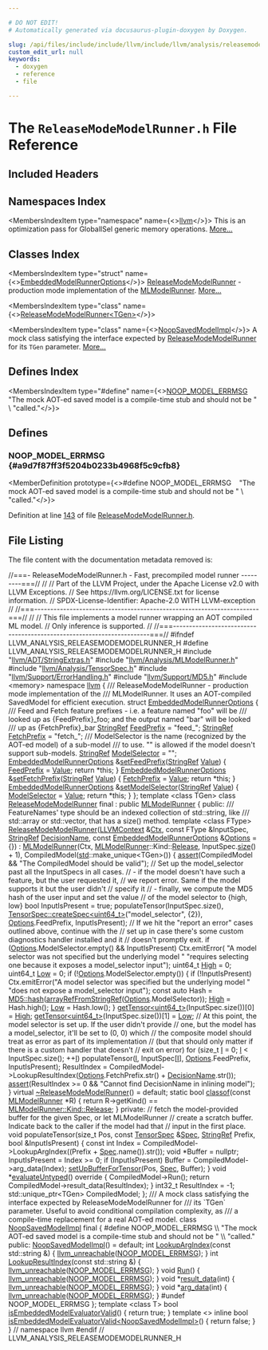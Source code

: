 ```yaml
---

# DO NOT EDIT!
# Automatically generated via docusaurus-plugin-doxygen by Doxygen.

slug: /api/files/include/include/llvm/include/llvm/analysis/releasemodemodelrunner-h
custom_edit_url: null
keywords:
  - doxygen
  - reference
  - file

---
```





# The `ReleaseModeModelRunner.h` File Reference

<DoxygenPage pluginConfig={pluginConfig}>



## Included Headers

<IncludesList>
<IncludesListItem
  filePath="llvm/ADT/StringExtras.h"
  permalink="/docs/api/files/include/include/llvm/include/llvm/adt/stringextras-h"
  isLocal="true" />
<IncludesListItem
  filePath="llvm/Analysis/MLModelRunner.h"
  permalink="/docs/api/files/include/include/llvm/include/llvm/analysis/mlmodelrunner-h"
  isLocal="true" />
<IncludesListItem
  filePath="llvm/Analysis/TensorSpec.h"
  permalink="/docs/api/files/include/include/llvm/include/llvm/analysis/tensorspec-h"
  isLocal="true" />
<IncludesListItem
  filePath="llvm/Support/ErrorHandling.h"
  permalink="/docs/api/files/include/include/llvm/include/llvm/support/errorhandling-h"
  isLocal="true" />
<IncludesListItem
  filePath="llvm/Support/MD5.h"
  permalink="/docs/api/files/include/include/llvm/include/llvm/support/md5-h"
  isLocal="true" />
<IncludesListItem
  filePath="memory"
  permalink=""
  isLocal="false" />
</IncludesList>

## Namespaces Index

<MembersIndex>

<MembersIndexItem
  type="namespace"
  name={<><a href="/docs/api/namespaces/llvm">llvm</a></>}>
This is an optimization pass for GlobalISel generic memory operations. <a href="/docs/api/namespaces/llvm/#details">More...</a>
</MembersIndexItem>

</MembersIndex>

## Classes Index

<MembersIndex>

<MembersIndexItem
  type="struct"
  name={<><a href="/docs/api/structs/llvm/embeddedmodelrunneroptions">EmbeddedModelRunnerOptions</a></>}>
<a href="/docs/api/classes/llvm/releasemodemodelrunner">ReleaseModeModelRunner</a> - production mode implementation of the <a href="/docs/api/classes/llvm/mlmodelrunner">MLModelRunner</a>. <a href="/docs/api/structs/llvm/embeddedmodelrunneroptions/#details">More...</a>
</MembersIndexItem>

<MembersIndexItem
  type="class"
  name={<><a href="/docs/api/classes/llvm/releasemodemodelrunner">ReleaseModeModelRunner&lt;TGen&gt;</a></>}>
</MembersIndexItem>

<MembersIndexItem
  type="class"
  name={<><a href="/docs/api/classes/llvm/noopsavedmodelimpl">NoopSavedModelImpl</a></>}>
A mock class satisfying the interface expected by <a href="/docs/api/classes/llvm/releasemodemodelrunner">ReleaseModeModelRunner</a> for its <code>TGen</code> parameter. <a href="/docs/api/classes/llvm/noopsavedmodelimpl/#details">More...</a>
</MembersIndexItem>

</MembersIndex>

## Defines Index

<MembersIndex>

<MembersIndexItem
  type="#define"
  name={<><a href="#a9d7f87ff3f5204b0233b4968f5c9cfb8">NOOP&#95;MODEL&#95;ERRMSG</a>&nbsp;&nbsp;&nbsp;  &quot;The mock AOT-ed saved model is a compile-time stub and should not be &quot;      \\
  &quot;called.&quot;</>}>
</MembersIndexItem>

</MembersIndex>


<SectionDefinition>

## Defines

### NOOP&#95;MODEL&#95;ERRMSG {#a9d7f87ff3f5204b0233b4968f5c9cfb8}

<MemberDefinition
  prototype={<>#define NOOP&#95;MODEL&#95;ERRMSG&nbsp;&nbsp;&nbsp;  &quot;The mock AOT-ed saved model is a compile-time stub and should not be &quot;      \\
  &quot;called.&quot;</>}>

Definition at line <a href="#l00143">143</a> of file <a href="/docs/api/files/include/include/llvm/include/llvm/analysis/releasemodemodelrunner-h">ReleaseModeModelRunner.h</a>.
</MemberDefinition>

</SectionDefinition>

## File Listing

The file content with the documentation metadata removed is:

<ProgramListing>

<Link id="l00001" /><CodeLine lineNumber="1"><span class="doxyHighlightComment">//===- ReleaseModeModelRunner.h - Fast, precompiled model runner  ---------===//</span></CodeLine>
<Link id="l00002" /><CodeLine lineNumber="2"><span class="doxyHighlightComment">//</span></CodeLine>
<Link id="l00003" /><CodeLine lineNumber="3"><span class="doxyHighlightComment">// Part of the LLVM Project, under the Apache License v2.0 with LLVM Exceptions.</span></CodeLine>
<Link id="l00004" /><CodeLine lineNumber="4"><span class="doxyHighlightComment">// See https://llvm.org/LICENSE.txt for license information.</span></CodeLine>
<Link id="l00005" /><CodeLine lineNumber="5"><span class="doxyHighlightComment">// SPDX-License-Identifier: Apache-2.0 WITH LLVM-exception</span></CodeLine>
<Link id="l00006" /><CodeLine lineNumber="6"><span class="doxyHighlightComment">//</span></CodeLine>
<Link id="l00007" /><CodeLine lineNumber="7"><span class="doxyHighlightComment">//===----------------------------------------------------------------------===//</span></CodeLine>
<Link id="l00008" /><CodeLine lineNumber="8"><span class="doxyHighlightComment">//</span></CodeLine>
<Link id="l00009" /><CodeLine lineNumber="9"><span class="doxyHighlightComment">// This file implements a model runner wrapping an AOT compiled ML model.</span></CodeLine>
<Link id="l00010" /><CodeLine lineNumber="10"><span class="doxyHighlightComment">// Only inference is supported.</span></CodeLine>
<Link id="l00011" /><CodeLine lineNumber="11"><span class="doxyHighlightComment">//</span></CodeLine>
<Link id="l00012" /><CodeLine lineNumber="12"><span class="doxyHighlightComment">//===----------------------------------------------------------------------===//</span></CodeLine>
<Link id="l00013" /><CodeLine lineNumber="13"></CodeLine>
<Link id="l00014" /><CodeLine lineNumber="14"><span class="doxyHighlightPreprocessor">#ifndef LLVM&#95;ANALYSIS&#95;RELEASEMODEMODELRUNNER&#95;H</span></CodeLine>
<Link id="l00015" /><CodeLine lineNumber="15"><span class="doxyHighlightPreprocessor">#define LLVM&#95;ANALYSIS&#95;RELEASEMODEMODELRUNNER&#95;H</span></CodeLine>
<Link id="l00016" /><CodeLine lineNumber="16"></CodeLine>
<Link id="l00017" /><CodeLine lineNumber="17"><span class="doxyHighlightPreprocessor">#include &quot;<a href="/docs/api/files/include/include/llvm/include/llvm/adt/stringextras-h">llvm/ADT/StringExtras.h</a>&quot;</span></CodeLine>
<Link id="l00018" /><CodeLine lineNumber="18"><span class="doxyHighlightPreprocessor">#include &quot;<a href="/docs/api/files/include/include/llvm/include/llvm/analysis/mlmodelrunner-h">llvm/Analysis/MLModelRunner.h</a>&quot;</span></CodeLine>
<Link id="l00019" /><CodeLine lineNumber="19"><span class="doxyHighlightPreprocessor">#include &quot;<a href="/docs/api/files/include/include/llvm/include/llvm/analysis/tensorspec-h">llvm/Analysis/TensorSpec.h</a>&quot;</span></CodeLine>
<Link id="l00020" /><CodeLine lineNumber="20"><span class="doxyHighlightPreprocessor">#include &quot;<a href="/docs/api/files/include/include/llvm/include/llvm/support/errorhandling-h">llvm/Support/ErrorHandling.h</a>&quot;</span></CodeLine>
<Link id="l00021" /><CodeLine lineNumber="21"><span class="doxyHighlightPreprocessor">#include &quot;<a href="/docs/api/files/include/include/llvm/include/llvm/support/md5-h">llvm/Support/MD5.h</a>&quot;</span></CodeLine>
<Link id="l00022" /><CodeLine lineNumber="22"></CodeLine>
<Link id="l00023" /><CodeLine lineNumber="23"><span class="doxyHighlightPreprocessor">#include &lt;memory&gt;</span></CodeLine>
<Link id="l00024" /><CodeLine lineNumber="24"></CodeLine>
<Link id="l00025" /><CodeLine lineNumber="25"><span class="doxyHighlightKeyword">namespace </span><span class="doxyHighlight"><a href="/docs/api/namespaces/llvm">llvm</a> &#123;</span></CodeLine>
<Link id="l00026" /><CodeLine lineNumber="26"></CodeLine>
<Link id="l00027" /><CodeLine lineNumber="27"><span class="doxyHighlightComment">/// ReleaseModeModelRunner - production mode implementation of the</span></CodeLine>
<Link id="l00028" /><CodeLine lineNumber="28"><span class="doxyHighlightComment">/// MLModelRunner. It uses an AOT-compiled SavedModel for efficient execution.</span></CodeLine>
<Link id="l00029" /><CodeLine lineNumber="29" lineLink="/docs/api/structs/llvm/embeddedmodelrunneroptions"><span class="doxyHighlightKeyword">struct </span><span class="doxyHighlight"><a href="/docs/api/structs/llvm/embeddedmodelrunneroptions">EmbeddedModelRunnerOptions</a> &#123;</span></CodeLine>
<Link id="l00030" /><CodeLine lineNumber="30"><span class="doxyHighlightComment">  /// Feed and Fetch feature prefixes - i.e. a feature named &quot;foo&quot; will be</span></CodeLine>
<Link id="l00031" /><CodeLine lineNumber="31"><span class="doxyHighlightComment">  /// looked up as &#123;FeedPrefix&#125;&#95;foo; and the output named &quot;bar&quot; will be looked</span></CodeLine>
<Link id="l00032" /><CodeLine lineNumber="32"><span class="doxyHighlightComment">  /// up as &#123;FetchPrefix&#125;&#95;bar</span></CodeLine>
<Link id="l00033" /><CodeLine lineNumber="33" lineLink="/docs/api/structs/llvm/embeddedmodelrunneroptions/#a84969b22a5fffcd7d81cddb7bd907a12"><span class="doxyHighlight">  <a href="/docs/api/classes/llvm/stringref">StringRef</a> <a href="/docs/api/structs/llvm/embeddedmodelrunneroptions/#a84969b22a5fffcd7d81cddb7bd907a12">FeedPrefix</a> = </span><span class="doxyHighlightStringLiteral">&quot;feed&#95;&quot;</span><span class="doxyHighlight">;</span></CodeLine>
<Link id="l00034" /><CodeLine lineNumber="34" lineLink="/docs/api/structs/llvm/embeddedmodelrunneroptions/#a3c43319c72ba7f5d69cb97c7c2ede15f"><span class="doxyHighlight">  <a href="/docs/api/classes/llvm/stringref">StringRef</a> <a href="/docs/api/structs/llvm/embeddedmodelrunneroptions/#a3c43319c72ba7f5d69cb97c7c2ede15f">FetchPrefix</a> = </span><span class="doxyHighlightStringLiteral">&quot;fetch&#95;&quot;</span><span class="doxyHighlight">;</span></CodeLine>
<Link id="l00035" /><CodeLine lineNumber="35"></CodeLine>
<Link id="l00036" /><CodeLine lineNumber="36"><span class="doxyHighlightComment">  /// ModelSelector is the name (recognized by the AOT-ed model) of a sub-model</span></CodeLine>
<Link id="l00037" /><CodeLine lineNumber="37"><span class="doxyHighlightComment">  /// to use. &quot;&quot; is allowed if the model doesn&#39;t support sub-models.</span></CodeLine>
<Link id="l00038" /><CodeLine lineNumber="38" lineLink="/docs/api/structs/llvm/embeddedmodelrunneroptions/#adaa8151e97db247a06b56baea149fa49"><span class="doxyHighlight">  <a href="/docs/api/classes/llvm/stringref">StringRef</a> <a href="/docs/api/structs/llvm/embeddedmodelrunneroptions/#adaa8151e97db247a06b56baea149fa49">ModelSelector</a> = </span><span class="doxyHighlightStringLiteral">&quot;&quot;</span><span class="doxyHighlight">;</span></CodeLine>
<Link id="l00039" /><CodeLine lineNumber="39"></CodeLine>
<Link id="l00040" /><CodeLine lineNumber="40" lineLink="/docs/api/structs/llvm/embeddedmodelrunneroptions/#a61c36a2b9367c802d94c57dce83515c4"><span class="doxyHighlight">  <a href="/docs/api/structs/llvm/embeddedmodelrunneroptions">EmbeddedModelRunnerOptions</a> &amp;<a href="/docs/api/structs/llvm/embeddedmodelrunneroptions/#a61c36a2b9367c802d94c57dce83515c4">setFeedPrefix</a>(<a href="/docs/api/classes/llvm/stringref">StringRef</a> <a href="/docs/api/classes/llvm/value">Value</a>) &#123;</span></CodeLine>
<Link id="l00041" /><CodeLine lineNumber="41"><span class="doxyHighlight">    <a href="/docs/api/structs/llvm/embeddedmodelrunneroptions/#a84969b22a5fffcd7d81cddb7bd907a12">FeedPrefix</a> = <a href="/docs/api/classes/llvm/value">Value</a>;</span></CodeLine>
<Link id="l00042" /><CodeLine lineNumber="42"><span class="doxyHighlight">    </span><span class="doxyHighlightKeywordFlow">return</span><span class="doxyHighlight"> &#42;</span><span class="doxyHighlightKeyword">this</span><span class="doxyHighlight">;</span></CodeLine>
<Link id="l00043" /><CodeLine lineNumber="43"><span class="doxyHighlight">  &#125;</span></CodeLine>
<Link id="l00044" /><CodeLine lineNumber="44" lineLink="/docs/api/structs/llvm/embeddedmodelrunneroptions/#afa8390e5f901927efac57ac24e7d6161"><span class="doxyHighlight">  <a href="/docs/api/structs/llvm/embeddedmodelrunneroptions">EmbeddedModelRunnerOptions</a> &amp;<a href="/docs/api/structs/llvm/embeddedmodelrunneroptions/#afa8390e5f901927efac57ac24e7d6161">setFetchPrefix</a>(<a href="/docs/api/classes/llvm/stringref">StringRef</a> <a href="/docs/api/classes/llvm/value">Value</a>) &#123;</span></CodeLine>
<Link id="l00045" /><CodeLine lineNumber="45"><span class="doxyHighlight">    <a href="/docs/api/structs/llvm/embeddedmodelrunneroptions/#a3c43319c72ba7f5d69cb97c7c2ede15f">FetchPrefix</a> = <a href="/docs/api/classes/llvm/value">Value</a>;</span></CodeLine>
<Link id="l00046" /><CodeLine lineNumber="46"><span class="doxyHighlight">    </span><span class="doxyHighlightKeywordFlow">return</span><span class="doxyHighlight"> &#42;</span><span class="doxyHighlightKeyword">this</span><span class="doxyHighlight">;</span></CodeLine>
<Link id="l00047" /><CodeLine lineNumber="47"><span class="doxyHighlight">  &#125;</span></CodeLine>
<Link id="l00048" /><CodeLine lineNumber="48" lineLink="/docs/api/structs/llvm/embeddedmodelrunneroptions/#ab7d44ed620b4d618a88eb72973575fe6"><span class="doxyHighlight">  <a href="/docs/api/structs/llvm/embeddedmodelrunneroptions">EmbeddedModelRunnerOptions</a> &amp;<a href="/docs/api/structs/llvm/embeddedmodelrunneroptions/#ab7d44ed620b4d618a88eb72973575fe6">setModelSelector</a>(<a href="/docs/api/classes/llvm/stringref">StringRef</a> <a href="/docs/api/classes/llvm/value">Value</a>) &#123;</span></CodeLine>
<Link id="l00049" /><CodeLine lineNumber="49"><span class="doxyHighlight">    <a href="/docs/api/structs/llvm/embeddedmodelrunneroptions/#adaa8151e97db247a06b56baea149fa49">ModelSelector</a> = <a href="/docs/api/classes/llvm/value">Value</a>;</span></CodeLine>
<Link id="l00050" /><CodeLine lineNumber="50"><span class="doxyHighlight">    </span><span class="doxyHighlightKeywordFlow">return</span><span class="doxyHighlight"> &#42;</span><span class="doxyHighlightKeyword">this</span><span class="doxyHighlight">;</span></CodeLine>
<Link id="l00051" /><CodeLine lineNumber="51"><span class="doxyHighlight">  &#125;</span></CodeLine>
<Link id="l00052" /><CodeLine lineNumber="52"><span class="doxyHighlight">&#125;;</span></CodeLine>
<Link id="l00053" /><CodeLine lineNumber="53"></CodeLine>
<Link id="l00054" /><CodeLine lineNumber="54"><span class="doxyHighlightKeyword">template</span><span class="doxyHighlight"> &lt;</span><span class="doxyHighlightKeyword">class</span><span class="doxyHighlight"> TGen&gt;</span></CodeLine>
<Link id="l00055" /><CodeLine lineNumber="55" lineLink="/docs/api/classes/llvm/releasemodemodelrunner"><span class="doxyHighlightKeyword">class </span><span class="doxyHighlight"><a href="/docs/api/classes/llvm/releasemodemodelrunner/#a286bceba8396dba941bd87578b88c7dd">ReleaseModeModelRunner</a> final : </span><span class="doxyHighlightKeyword">public</span><span class="doxyHighlight"> <a href="/docs/api/classes/llvm/mlmodelrunner/#ad3a2236255bf0a1c90006508a28a21fd">MLModelRunner</a> &#123;</span></CodeLine>
<Link id="l00056" /><CodeLine lineNumber="56"><span class="doxyHighlightKeyword">public</span><span class="doxyHighlight">:</span></CodeLine>
<Link id="l00057" /><CodeLine lineNumber="57"><span class="doxyHighlightComment">  /// FeatureNames&#39; type should be an indexed collection of std::string, like</span></CodeLine>
<Link id="l00058" /><CodeLine lineNumber="58"><span class="doxyHighlightComment">  /// std::array or std::vector, that has a size() method.</span></CodeLine>
<Link id="l00059" /><CodeLine lineNumber="59"><span class="doxyHighlight">  </span><span class="doxyHighlightKeyword">template</span><span class="doxyHighlight"> &lt;</span><span class="doxyHighlightKeyword">class</span><span class="doxyHighlight"> FType&gt;</span></CodeLine>
<Link id="l00060" /><CodeLine lineNumber="60" lineLink="/docs/api/classes/llvm/releasemodemodelrunner/#a286bceba8396dba941bd87578b88c7dd"><span class="doxyHighlight">  <a href="/docs/api/classes/llvm/releasemodemodelrunner/#a286bceba8396dba941bd87578b88c7dd">ReleaseModeModelRunner</a>(<a href="/docs/api/classes/llvm/llvmcontext">LLVMContext</a> &amp;<a href="/docs/api/classes/llvm/mlmodelrunner/#afa197695caf1d92f3efeddd1156d9cde">Ctx</a>, </span><span class="doxyHighlightKeyword">const</span><span class="doxyHighlight"> FType &amp;InputSpec,</span></CodeLine>
<Link id="l00061" /><CodeLine lineNumber="61"><span class="doxyHighlight">                         <a href="/docs/api/classes/llvm/stringref">StringRef</a> <a href="/docs/api/namespaces/llvm/#a74754af06fcdbb71b2ddbfaa75ed09c5">DecisionName</a>,</span></CodeLine>
<Link id="l00062" /><CodeLine lineNumber="62"><span class="doxyHighlight">                         </span><span class="doxyHighlightKeyword">const</span><span class="doxyHighlight"> <a href="/docs/api/structs/llvm/embeddedmodelrunneroptions">EmbeddedModelRunnerOptions</a> &amp;<a href="/docs/api/files/lib/lib/debuginfo/lib/debuginfo/logicalview/lib/debuginfo/logicalview/core/lvoptions-cpp/#ab4088b7a11f3cbc38ac16a6e9c72494e">Options</a> = &#123;&#125;)</span></CodeLine>
<Link id="l00063" /><CodeLine lineNumber="63"><span class="doxyHighlight">      : <a href="/docs/api/classes/llvm/mlmodelrunner">MLModelRunner</a>(Ctx, <a href="/docs/api/classes/llvm/mlmodelrunner">MLModelRunner</a>::Kind::<a href="/docs/api/namespaces/llvm/#a239c4ac35d6028bfacaed4018d0488faab8e7b465df7c5979dc731d06e84ce2cf">Release</a>, InputSpec.<a href="/docs/api/namespaces/llvm/#a10f3d955592ae2bc745f57e5b48ae115">size</a>() + 1),</span></CodeLine>
<Link id="l00064" /><CodeLine lineNumber="64"><span class="doxyHighlight">        CompiledModel(<a href="/docs/api/namespaces/std">std</a>::make&#95;unique&lt;TGen&gt;()) &#123;</span></CodeLine>
<Link id="l00065" /><CodeLine lineNumber="65"><span class="doxyHighlight">    <a href="/docs/api/files/lib/lib/target/lib/target/amdgpu/silowercontrolflow-cpp/#a4868c5d81c5ccc98c47aeab6244346a0">assert</a>(CompiledModel &amp;&amp; </span><span class="doxyHighlightStringLiteral">&quot;The CompiledModel should be valid&quot;</span><span class="doxyHighlight">);</span></CodeLine>
<Link id="l00066" /><CodeLine lineNumber="66"><span class="doxyHighlight">    </span><span class="doxyHighlightComment">// Set up the model&#95;selector past all the InputSpecs in all cases.</span></CodeLine>
<Link id="l00067" /><CodeLine lineNumber="67"><span class="doxyHighlight">    </span><span class="doxyHighlightComment">//   - if the model doesn&#39;t have such a feature, but the user requested it,</span></CodeLine>
<Link id="l00068" /><CodeLine lineNumber="68"><span class="doxyHighlight">    </span><span class="doxyHighlightComment">//   we report error. Same if the model supports it but the user didn&#39;t</span></CodeLine>
<Link id="l00069" /><CodeLine lineNumber="69"><span class="doxyHighlight">    </span><span class="doxyHighlightComment">//   specify it</span></CodeLine>
<Link id="l00070" /><CodeLine lineNumber="70"><span class="doxyHighlight">    </span><span class="doxyHighlightComment">//   - finally, we compute the MD5 hash of the user input and set the value</span></CodeLine>
<Link id="l00071" /><CodeLine lineNumber="71"><span class="doxyHighlight">    </span><span class="doxyHighlightComment">//   of the model selector to &#123;high, low&#125;</span></CodeLine>
<Link id="l00072" /><CodeLine lineNumber="72"><span class="doxyHighlight">    </span><span class="doxyHighlightKeywordType">bool</span><span class="doxyHighlight"> InputIsPresent = </span><span class="doxyHighlightKeyword">true</span><span class="doxyHighlight">;</span></CodeLine>
<Link id="l00073" /><CodeLine lineNumber="73"><span class="doxyHighlight">    populateTensor(InputSpec.size(),</span></CodeLine>
<Link id="l00074" /><CodeLine lineNumber="74"><span class="doxyHighlight">                   <a href="/docs/api/classes/llvm/tensorspec/#a48971e85ac1ac4e1598a6815bec525ab">TensorSpec::createSpec&lt;uint64&#95;t&gt;</a>(</span><span class="doxyHighlightStringLiteral">&quot;model&#95;selector&quot;</span><span class="doxyHighlight">, &#123;2&#125;),</span></CodeLine>
<Link id="l00075" /><CodeLine lineNumber="75"><span class="doxyHighlight">                   <a href="/docs/api/files/lib/lib/debuginfo/lib/debuginfo/logicalview/lib/debuginfo/logicalview/core/lvoptions-cpp/#ab4088b7a11f3cbc38ac16a6e9c72494e">Options</a>.FeedPrefix, InputIsPresent);</span></CodeLine>
<Link id="l00076" /><CodeLine lineNumber="76"></CodeLine>
<Link id="l00077" /><CodeLine lineNumber="77"><span class="doxyHighlight">    </span><span class="doxyHighlightComment">// If we hit the &quot;report an error&quot; cases outlined above, continue with the</span></CodeLine>
<Link id="l00078" /><CodeLine lineNumber="78"><span class="doxyHighlight">    </span><span class="doxyHighlightComment">// set up in case there&#39;s some custom diagnostics handler installed and it</span></CodeLine>
<Link id="l00079" /><CodeLine lineNumber="79"><span class="doxyHighlight">    </span><span class="doxyHighlightComment">// doesn&#39;t promptly exit.</span></CodeLine>
<Link id="l00080" /><CodeLine lineNumber="80"><span class="doxyHighlight">    </span><span class="doxyHighlightKeywordFlow">if</span><span class="doxyHighlight"> (<a href="/docs/api/files/lib/lib/debuginfo/lib/debuginfo/logicalview/lib/debuginfo/logicalview/core/lvoptions-cpp/#ab4088b7a11f3cbc38ac16a6e9c72494e">Options</a>.ModelSelector.empty() &amp;&amp; InputIsPresent)</span></CodeLine>
<Link id="l00081" /><CodeLine lineNumber="81"><span class="doxyHighlight">      Ctx.emitError(</span></CodeLine>
<Link id="l00082" /><CodeLine lineNumber="82"><span class="doxyHighlight">          </span><span class="doxyHighlightStringLiteral">&quot;A model selector was not specified but the underlying model &quot;</span></CodeLine>
<Link id="l00083" /><CodeLine lineNumber="83"><span class="doxyHighlight">          </span><span class="doxyHighlightStringLiteral">&quot;requires selecting one because it exposes a model&#95;selector input&quot;</span><span class="doxyHighlight">);</span></CodeLine>
<Link id="l00084" /><CodeLine lineNumber="84"><span class="doxyHighlight">    uint64&#95;t <a href="/docs/api/files/lib/lib/target/lib/target/nvptx/nvvmintrrange-cpp/#a7df34dbf636f2fbbb00f2b86eccdb1eb">High</a> = 0;</span></CodeLine>
<Link id="l00085" /><CodeLine lineNumber="85"><span class="doxyHighlight">    uint64&#95;t <a href="/docs/api/namespaces/llvm/#a05609d049bfe3c5c2f64711566131a86a28d0edd045e05cf5af64e35ae0c4c6ef">Low</a> = 0;</span></CodeLine>
<Link id="l00086" /><CodeLine lineNumber="86"><span class="doxyHighlight">    </span><span class="doxyHighlightKeywordFlow">if</span><span class="doxyHighlight"> (!<a href="/docs/api/files/lib/lib/debuginfo/lib/debuginfo/logicalview/lib/debuginfo/logicalview/core/lvoptions-cpp/#ab4088b7a11f3cbc38ac16a6e9c72494e">Options</a>.ModelSelector.empty()) &#123;</span></CodeLine>
<Link id="l00087" /><CodeLine lineNumber="87"><span class="doxyHighlight">      </span><span class="doxyHighlightKeywordFlow">if</span><span class="doxyHighlight"> (!InputIsPresent)</span></CodeLine>
<Link id="l00088" /><CodeLine lineNumber="88"><span class="doxyHighlight">        Ctx.emitError(</span><span class="doxyHighlightStringLiteral">&quot;A model selector was specified but the underlying model &quot;</span></CodeLine>
<Link id="l00089" /><CodeLine lineNumber="89"><span class="doxyHighlight">                      </span><span class="doxyHighlightStringLiteral">&quot;does not expose a model&#95;selector input&quot;</span><span class="doxyHighlight">);</span></CodeLine>
<Link id="l00090" /><CodeLine lineNumber="90"><span class="doxyHighlight">      </span><span class="doxyHighlightKeyword">const</span><span class="doxyHighlight"> </span><span class="doxyHighlightKeyword">auto</span><span class="doxyHighlight"> Hash = <a href="/docs/api/classes/llvm/md5/#a6e8154c81c83bd9f77282d42ee62cddd">MD5::hash</a>(<a href="/docs/api/namespaces/llvm/#a1b144823e66f38f789fb4909c29b8bec">arrayRefFromStringRef</a>(<a href="/docs/api/files/lib/lib/debuginfo/lib/debuginfo/logicalview/lib/debuginfo/logicalview/core/lvoptions-cpp/#ab4088b7a11f3cbc38ac16a6e9c72494e">Options</a>.ModelSelector));</span></CodeLine>
<Link id="l00091" /><CodeLine lineNumber="91"><span class="doxyHighlight">      <a href="/docs/api/files/lib/lib/target/lib/target/nvptx/nvvmintrrange-cpp/#a7df34dbf636f2fbbb00f2b86eccdb1eb">High</a> = Hash.high();</span></CodeLine>
<Link id="l00092" /><CodeLine lineNumber="92"><span class="doxyHighlight">      <a href="/docs/api/namespaces/llvm/#a05609d049bfe3c5c2f64711566131a86a28d0edd045e05cf5af64e35ae0c4c6ef">Low</a> = Hash.low();</span></CodeLine>
<Link id="l00093" /><CodeLine lineNumber="93"><span class="doxyHighlight">    &#125;</span></CodeLine>
<Link id="l00094" /><CodeLine lineNumber="94"><span class="doxyHighlight">    <a href="/docs/api/classes/llvm/mlmodelrunner/#a5f86cd3ed22e3e603711974b0457d74c">getTensor&lt;uint64&#95;t&gt;</a>(InputSpec.size())&#91;0&#93; = <a href="/docs/api/files/lib/lib/target/lib/target/nvptx/nvvmintrrange-cpp/#a7df34dbf636f2fbbb00f2b86eccdb1eb">High</a>;</span></CodeLine>
<Link id="l00095" /><CodeLine lineNumber="95"><span class="doxyHighlight">    <a href="/docs/api/classes/llvm/mlmodelrunner/#a5f86cd3ed22e3e603711974b0457d74c">getTensor&lt;uint64&#95;t&gt;</a>(InputSpec.size())&#91;1&#93; = <a href="/docs/api/namespaces/llvm/#a05609d049bfe3c5c2f64711566131a86a28d0edd045e05cf5af64e35ae0c4c6ef">Low</a>;</span></CodeLine>
<Link id="l00096" /><CodeLine lineNumber="96"><span class="doxyHighlight">    </span><span class="doxyHighlightComment">// At this point, the model selector is set up. If the user didn&#39;t provide</span></CodeLine>
<Link id="l00097" /><CodeLine lineNumber="97"><span class="doxyHighlight">    </span><span class="doxyHighlightComment">// one, but the model has a model&#95;selector, it&#39;ll be set to (0, 0) which</span></CodeLine>
<Link id="l00098" /><CodeLine lineNumber="98"><span class="doxyHighlight">    </span><span class="doxyHighlightComment">// the composite model should treat as error as part of its implementation</span></CodeLine>
<Link id="l00099" /><CodeLine lineNumber="99"><span class="doxyHighlight">    </span><span class="doxyHighlightComment">// (but that should only matter if there is a custom handler that doesn&#39;t</span></CodeLine>
<Link id="l00100" /><CodeLine lineNumber="100"><span class="doxyHighlight">    </span><span class="doxyHighlightComment">// exit on error)</span></CodeLine>
<Link id="l00101" /><CodeLine lineNumber="101"><span class="doxyHighlight">    </span><span class="doxyHighlightKeywordFlow">for</span><span class="doxyHighlight"> (</span><span class="doxyHighlightKeywordType">size&#95;t</span><span class="doxyHighlight"> <a href="/docs/api/files/lib/lib/support/md5-cpp/#ac0eafdc9ee161b71e7af98af736952fd">I</a> = 0; <a href="/docs/api/files/lib/lib/support/md5-cpp/#ac0eafdc9ee161b71e7af98af736952fd">I</a> &lt; InputSpec.size(); ++<a href="/docs/api/files/lib/lib/support/md5-cpp/#ac0eafdc9ee161b71e7af98af736952fd">I</a>)</span></CodeLine>
<Link id="l00102" /><CodeLine lineNumber="102"><span class="doxyHighlight">      populateTensor(<a href="/docs/api/files/lib/lib/support/md5-cpp/#ac0eafdc9ee161b71e7af98af736952fd">I</a>, InputSpec&#91;<a href="/docs/api/files/lib/lib/support/md5-cpp/#ac0eafdc9ee161b71e7af98af736952fd">I</a>&#93;, <a href="/docs/api/files/lib/lib/debuginfo/lib/debuginfo/logicalview/lib/debuginfo/logicalview/core/lvoptions-cpp/#ab4088b7a11f3cbc38ac16a6e9c72494e">Options</a>.FeedPrefix, InputIsPresent);</span></CodeLine>
<Link id="l00103" /><CodeLine lineNumber="103"></CodeLine>
<Link id="l00104" /><CodeLine lineNumber="104"><span class="doxyHighlight">    ResultIndex = CompiledModel-&gt;LookupResultIndex(<a href="/docs/api/files/lib/lib/debuginfo/lib/debuginfo/logicalview/lib/debuginfo/logicalview/core/lvoptions-cpp/#ab4088b7a11f3cbc38ac16a6e9c72494e">Options</a>.FetchPrefix.str() +</span></CodeLine>
<Link id="l00105" /><CodeLine lineNumber="105"><span class="doxyHighlight">                                                   <a href="/docs/api/files/lib/lib/codegen/mlregallocevictadvisor-cpp/#af5e2460c58b78f9becd283f9f0dc70ee">DecisionName</a>.str());</span></CodeLine>
<Link id="l00106" /><CodeLine lineNumber="106"><span class="doxyHighlight">    <a href="/docs/api/files/lib/lib/target/lib/target/amdgpu/silowercontrolflow-cpp/#a4868c5d81c5ccc98c47aeab6244346a0">assert</a>(ResultIndex &gt;= 0 &amp;&amp; </span><span class="doxyHighlightStringLiteral">&quot;Cannot find DecisionName in inlining model&quot;</span><span class="doxyHighlight">);</span></CodeLine>
<Link id="l00107" /><CodeLine lineNumber="107"><span class="doxyHighlight">  &#125;</span></CodeLine>
<Link id="l00108" /><CodeLine lineNumber="108"></CodeLine>
<Link id="l00109" /><CodeLine lineNumber="109" lineLink="/docs/api/classes/llvm/releasemodemodelrunner/#aa68ddc067c9b92dc995ee05c836c4c7a"><span class="doxyHighlight">  </span><span class="doxyHighlightKeyword">virtual</span><span class="doxyHighlight"> <a href="/docs/api/classes/llvm/releasemodemodelrunner/#aa68ddc067c9b92dc995ee05c836c4c7a">~ReleaseModeModelRunner</a>() = </span><span class="doxyHighlightKeywordFlow">default</span><span class="doxyHighlight">;</span></CodeLine>
<Link id="l00110" /><CodeLine lineNumber="110"></CodeLine>
<Link id="l00111" /><CodeLine lineNumber="111" lineLink="/docs/api/classes/llvm/releasemodemodelrunner/#a89bfd0912d14ed4d0b59a79f525adf95"><span class="doxyHighlight">  </span><span class="doxyHighlightKeyword">static</span><span class="doxyHighlight"> </span><span class="doxyHighlightKeywordType">bool</span><span class="doxyHighlight"> <a href="/docs/api/classes/llvm/releasemodemodelrunner/#a89bfd0912d14ed4d0b59a79f525adf95">classof</a>(</span><span class="doxyHighlightKeyword">const</span><span class="doxyHighlight"> <a href="/docs/api/classes/llvm/mlmodelrunner/#ad3a2236255bf0a1c90006508a28a21fd">MLModelRunner</a> &#42;R) &#123;</span></CodeLine>
<Link id="l00112" /><CodeLine lineNumber="112"><span class="doxyHighlight">    </span><span class="doxyHighlightKeywordFlow">return</span><span class="doxyHighlight"> R-&gt;getKind() == <a href="/docs/api/classes/llvm/mlmodelrunner/#a81819d92a6045c9191f144ca86044b35ab8e7b465df7c5979dc731d06e84ce2cf">MLModelRunner::Kind::Release</a>;</span></CodeLine>
<Link id="l00113" /><CodeLine lineNumber="113"><span class="doxyHighlight">  &#125;</span></CodeLine>
<Link id="l00114" /><CodeLine lineNumber="114"></CodeLine>
<Link id="l00115" /><CodeLine lineNumber="115"><span class="doxyHighlightKeyword">private</span><span class="doxyHighlight">:</span></CodeLine>
<Link id="l00116" /><CodeLine lineNumber="116"><span class="doxyHighlight">  </span><span class="doxyHighlightComment">// fetch the model-provided buffer for the given Spec, or let MLModelRunner</span></CodeLine>
<Link id="l00117" /><CodeLine lineNumber="117"><span class="doxyHighlight">  </span><span class="doxyHighlightComment">// create a scratch buffer. Indicate back to the caller if the model had that</span></CodeLine>
<Link id="l00118" /><CodeLine lineNumber="118"><span class="doxyHighlight">  </span><span class="doxyHighlightComment">// input in the first place.</span></CodeLine>
<Link id="l00119" /><CodeLine lineNumber="119"><span class="doxyHighlight">  </span><span class="doxyHighlightKeywordType">void</span><span class="doxyHighlight"> populateTensor(</span><span class="doxyHighlightKeywordType">size&#95;t</span><span class="doxyHighlight"> Pos, </span><span class="doxyHighlightKeyword">const</span><span class="doxyHighlight"> <a href="/docs/api/classes/llvm/tensorspec">TensorSpec</a> &amp;<a href="/docs/api/structs/llvm/spec">Spec</a>, <a href="/docs/api/classes/llvm/stringref">StringRef</a> Prefix,</span></CodeLine>
<Link id="l00120" /><CodeLine lineNumber="120"><span class="doxyHighlight">                      </span><span class="doxyHighlightKeywordType">bool</span><span class="doxyHighlight"> &amp;InputIsPresent) &#123;</span></CodeLine>
<Link id="l00121" /><CodeLine lineNumber="121"><span class="doxyHighlight">    </span><span class="doxyHighlightKeyword">const</span><span class="doxyHighlight"> </span><span class="doxyHighlightKeywordType">int</span><span class="doxyHighlight"> Index =</span></CodeLine>
<Link id="l00122" /><CodeLine lineNumber="122"><span class="doxyHighlight">        CompiledModel-&gt;LookupArgIndex((Prefix + <a href="/docs/api/structs/llvm/spec">Spec</a>.name()).str());</span></CodeLine>
<Link id="l00123" /><CodeLine lineNumber="123"><span class="doxyHighlight">    </span><span class="doxyHighlightKeywordType">void</span><span class="doxyHighlight"> &#42;Buffer = </span><span class="doxyHighlightKeyword">nullptr</span><span class="doxyHighlight">;</span></CodeLine>
<Link id="l00124" /><CodeLine lineNumber="124"><span class="doxyHighlight">    InputIsPresent = Index &gt;= 0;</span></CodeLine>
<Link id="l00125" /><CodeLine lineNumber="125"><span class="doxyHighlight">    </span><span class="doxyHighlightKeywordFlow">if</span><span class="doxyHighlight"> (InputIsPresent)</span></CodeLine>
<Link id="l00126" /><CodeLine lineNumber="126"><span class="doxyHighlight">      Buffer = CompiledModel-&gt;arg&#95;data(Index);</span></CodeLine>
<Link id="l00127" /><CodeLine lineNumber="127"><span class="doxyHighlight">    <a href="/docs/api/classes/llvm/mlmodelrunner/#a8b505a9ebc9388db882b94a334daa84c">setUpBufferForTensor</a>(Pos, <a href="/docs/api/structs/llvm/spec">Spec</a>, Buffer);</span></CodeLine>
<Link id="l00128" /><CodeLine lineNumber="128"><span class="doxyHighlight">  &#125;</span></CodeLine>
<Link id="l00129" /><CodeLine lineNumber="129"></CodeLine>
<Link id="l00130" /><CodeLine lineNumber="130"><span class="doxyHighlight">  </span><span class="doxyHighlightKeywordType">void</span><span class="doxyHighlight"> &#42;<a href="/docs/api/classes/llvm/mlmodelrunner/#a12fdf8eebd4dd4f50917866a9d58dac3">evaluateUntyped</a>()</span><span class="doxyHighlightKeyword"> override </span><span class="doxyHighlight">&#123;</span></CodeLine>
<Link id="l00131" /><CodeLine lineNumber="131"><span class="doxyHighlight">    CompiledModel-&gt;Run();</span></CodeLine>
<Link id="l00132" /><CodeLine lineNumber="132"><span class="doxyHighlight">    </span><span class="doxyHighlightKeywordFlow">return</span><span class="doxyHighlight"> CompiledModel-&gt;result&#95;data(ResultIndex);</span></CodeLine>
<Link id="l00133" /><CodeLine lineNumber="133"><span class="doxyHighlight">  &#125;</span></CodeLine>
<Link id="l00134" /><CodeLine lineNumber="134"></CodeLine>
<Link id="l00135" /><CodeLine lineNumber="135"><span class="doxyHighlight">  int32&#95;t ResultIndex = -1;</span></CodeLine>
<Link id="l00136" /><CodeLine lineNumber="136"><span class="doxyHighlight">  std::unique&#95;ptr&lt;TGen&gt; CompiledModel;</span></CodeLine>
<Link id="l00137" /><CodeLine lineNumber="137"><span class="doxyHighlight">&#125;;</span></CodeLine>
<Link id="l00138" /><CodeLine lineNumber="138"></CodeLine>
<Link id="l00139" /><CodeLine lineNumber="139"><span class="doxyHighlightComment">/// A mock class satisfying the interface expected by ReleaseModeModelRunner for</span></CodeLine>
<Link id="l00140" /><CodeLine lineNumber="140"><span class="doxyHighlightComment">/// its &#96;TGen&#96; parameter. Useful to avoid conditional compilation complexity, as</span></CodeLine>
<Link id="l00141" /><CodeLine lineNumber="141"><span class="doxyHighlightComment">/// a compile-time replacement for a real AOT-ed model.</span></CodeLine>
<Link id="l00142" /><CodeLine lineNumber="142" lineLink="/docs/api/classes/llvm/noopsavedmodelimpl"><span class="doxyHighlightKeyword">class </span><span class="doxyHighlight"><a href="/docs/api/classes/llvm/noopsavedmodelimpl/#ad0aba68662f1823fb8061a29d1b88875">NoopSavedModelImpl</a> final &#123;</span></CodeLine>
<Link id="l00143" /><CodeLine lineNumber="143" lineLink="#a9d7f87ff3f5204b0233b4968f5c9cfb8"><span class="doxyHighlightPreprocessor">#define NOOP&#95;MODEL&#95;ERRMSG                                                      \\</span></CodeLine>
<Link id="l00144" /><CodeLine lineNumber="144"><span class="doxyHighlightPreprocessor">  &quot;The mock AOT-ed saved model is a compile-time stub and should not be &quot;      \\</span></CodeLine>
<Link id="l00145" /><CodeLine lineNumber="145"><span class="doxyHighlightPreprocessor">  &quot;called.&quot;</span></CodeLine>
<Link id="l00146" /><CodeLine lineNumber="146"></CodeLine>
<Link id="l00147" /><CodeLine lineNumber="147"><span class="doxyHighlightKeyword">public</span><span class="doxyHighlight">:</span></CodeLine>
<Link id="l00148" /><CodeLine lineNumber="148" lineLink="/docs/api/classes/llvm/noopsavedmodelimpl/#ad0aba68662f1823fb8061a29d1b88875"><span class="doxyHighlight">  <a href="/docs/api/classes/llvm/noopsavedmodelimpl/#ad0aba68662f1823fb8061a29d1b88875">NoopSavedModelImpl</a>() = </span><span class="doxyHighlightKeywordFlow">default</span><span class="doxyHighlight">;</span></CodeLine>
<Link id="l00149" /><CodeLine lineNumber="149" lineLink="/docs/api/classes/llvm/noopsavedmodelimpl/#a1ebe0f1ff4e9e25e69948fa8e97b71af"><span class="doxyHighlight">  </span><span class="doxyHighlightKeywordType">int</span><span class="doxyHighlight"> <a href="/docs/api/classes/llvm/noopsavedmodelimpl/#a1ebe0f1ff4e9e25e69948fa8e97b71af">LookupArgIndex</a>(</span><span class="doxyHighlightKeyword">const</span><span class="doxyHighlight"> std::string &amp;) &#123; <a href="/docs/api/files/include/include/llvm/include/llvm/support/errorhandling-h/#ace243f5c25697a1107cce46626b3dc94">llvm&#95;unreachable</a>(<a href="#a9d7f87ff3f5204b0233b4968f5c9cfb8">NOOP&#95;MODEL&#95;ERRMSG</a>); &#125;</span></CodeLine>
<Link id="l00150" /><CodeLine lineNumber="150" lineLink="/docs/api/classes/llvm/noopsavedmodelimpl/#adf0ec42cf1b987567c853140f8ce29f7"><span class="doxyHighlight">  </span><span class="doxyHighlightKeywordType">int</span><span class="doxyHighlight"> <a href="/docs/api/classes/llvm/noopsavedmodelimpl/#adf0ec42cf1b987567c853140f8ce29f7">LookupResultIndex</a>(</span><span class="doxyHighlightKeyword">const</span><span class="doxyHighlight"> std::string &amp;) &#123; <a href="/docs/api/files/include/include/llvm/include/llvm/support/errorhandling-h/#ace243f5c25697a1107cce46626b3dc94">llvm&#95;unreachable</a>(<a href="#a9d7f87ff3f5204b0233b4968f5c9cfb8">NOOP&#95;MODEL&#95;ERRMSG</a>); &#125;</span></CodeLine>
<Link id="l00151" /><CodeLine lineNumber="151" lineLink="/docs/api/classes/llvm/noopsavedmodelimpl/#a419e1cbbcb7dbf5ac884e5245fec8165"><span class="doxyHighlight">  </span><span class="doxyHighlightKeywordType">void</span><span class="doxyHighlight"> <a href="/docs/api/classes/llvm/noopsavedmodelimpl/#a419e1cbbcb7dbf5ac884e5245fec8165">Run</a>() &#123; <a href="/docs/api/files/include/include/llvm/include/llvm/support/errorhandling-h/#ace243f5c25697a1107cce46626b3dc94">llvm&#95;unreachable</a>(<a href="#a9d7f87ff3f5204b0233b4968f5c9cfb8">NOOP&#95;MODEL&#95;ERRMSG</a>); &#125;</span></CodeLine>
<Link id="l00152" /><CodeLine lineNumber="152" lineLink="/docs/api/classes/llvm/noopsavedmodelimpl/#aa0241e765326c23403358fa739029fa9"><span class="doxyHighlight">  </span><span class="doxyHighlightKeywordType">void</span><span class="doxyHighlight"> &#42;<a href="/docs/api/classes/llvm/noopsavedmodelimpl/#aa0241e765326c23403358fa739029fa9">result&#95;data</a>(</span><span class="doxyHighlightKeywordType">int</span><span class="doxyHighlight">) &#123; <a href="/docs/api/files/include/include/llvm/include/llvm/support/errorhandling-h/#ace243f5c25697a1107cce46626b3dc94">llvm&#95;unreachable</a>(<a href="#a9d7f87ff3f5204b0233b4968f5c9cfb8">NOOP&#95;MODEL&#95;ERRMSG</a>); &#125;</span></CodeLine>
<Link id="l00153" /><CodeLine lineNumber="153" lineLink="/docs/api/classes/llvm/noopsavedmodelimpl/#a99beec9f2fb96734c7e0c532ef38b858"><span class="doxyHighlight">  </span><span class="doxyHighlightKeywordType">void</span><span class="doxyHighlight"> &#42;<a href="/docs/api/classes/llvm/noopsavedmodelimpl/#a99beec9f2fb96734c7e0c532ef38b858">arg&#95;data</a>(</span><span class="doxyHighlightKeywordType">int</span><span class="doxyHighlight">) &#123; <a href="/docs/api/files/include/include/llvm/include/llvm/support/errorhandling-h/#ace243f5c25697a1107cce46626b3dc94">llvm&#95;unreachable</a>(<a href="#a9d7f87ff3f5204b0233b4968f5c9cfb8">NOOP&#95;MODEL&#95;ERRMSG</a>); &#125;</span></CodeLine>
<Link id="l00154" /><CodeLine lineNumber="154"><span class="doxyHighlightPreprocessor">#undef NOOP&#95;MODEL&#95;ERRMSG</span></CodeLine>
<Link id="l00155" /><CodeLine lineNumber="155"><span class="doxyHighlight">&#125;;</span></CodeLine>
<Link id="l00156" /><CodeLine lineNumber="156"></CodeLine>
<Link id="l00157" /><CodeLine lineNumber="157" lineLink="/docs/api/namespaces/llvm/#a0d78b57a5542919a697ed6a07622865e"><span class="doxyHighlightKeyword">template</span><span class="doxyHighlight"> &lt;</span><span class="doxyHighlightKeyword">class</span><span class="doxyHighlight"> T&gt; </span><span class="doxyHighlightKeywordType">bool</span><span class="doxyHighlight"> <a href="/docs/api/namespaces/llvm/#a0d78b57a5542919a697ed6a07622865e">isEmbeddedModelEvaluatorValid</a>() &#123; </span><span class="doxyHighlightKeywordFlow">return</span><span class="doxyHighlight"> </span><span class="doxyHighlightKeyword">true</span><span class="doxyHighlight">; &#125;</span></CodeLine>
<Link id="l00158" /><CodeLine lineNumber="158"></CodeLine>
<Link id="l00159" /><CodeLine lineNumber="159" lineLink="/docs/api/namespaces/llvm/#a71c38061dd098087312e0225e0b24eeb"><span class="doxyHighlightKeyword">template</span><span class="doxyHighlight"> &lt;&gt; </span><span class="doxyHighlightKeyword">inline</span><span class="doxyHighlight"> </span><span class="doxyHighlightKeywordType">bool</span><span class="doxyHighlight"> <a href="/docs/api/namespaces/llvm/#a71c38061dd098087312e0225e0b24eeb">isEmbeddedModelEvaluatorValid&lt;NoopSavedModelImpl&gt;</a>() &#123;</span></CodeLine>
<Link id="l00160" /><CodeLine lineNumber="160"><span class="doxyHighlight">  </span><span class="doxyHighlightKeywordFlow">return</span><span class="doxyHighlight"> </span><span class="doxyHighlightKeyword">false</span><span class="doxyHighlight">;</span></CodeLine>
<Link id="l00161" /><CodeLine lineNumber="161"><span class="doxyHighlight">&#125;</span></CodeLine>
<Link id="l00162" /><CodeLine lineNumber="162"><span class="doxyHighlight">&#125; </span><span class="doxyHighlightComment">// namespace llvm</span></CodeLine>
<Link id="l00163" /><CodeLine lineNumber="163"></CodeLine>
<Link id="l00164" /><CodeLine lineNumber="164"><span class="doxyHighlightPreprocessor">#endif </span><span class="doxyHighlightComment">// LLVM&#95;ANALYSIS&#95;RELEASEMODEMODELRUNNER&#95;H</span></CodeLine>

</ProgramListing>


</DoxygenPage>

